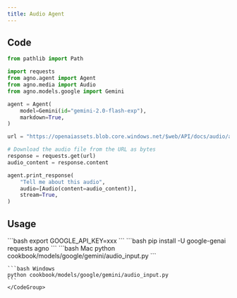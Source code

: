 ```yaml
---
title: Audio Agent
---
```


## Code

```python cookbook/models/google/gemini/audio_input.py
from pathlib import Path

import requests
from agno.agent import Agent
from agno.media import Audio
from agno.models.google import Gemini

agent = Agent(
    model=Gemini(id="gemini-2.0-flash-exp"),
    markdown=True,
)

url = "https://openaiassets.blob.core.windows.net/$web/API/docs/audio/alloy.wav"

# Download the audio file from the URL as bytes
response = requests.get(url)
audio_content = response.content

agent.print_response(
    "Tell me about this audio",
    audio=[Audio(content=audio_content)],
    stream=True,
)
```

## Usage

<Steps>
  <Snippet file="create-venv-step.mdx" />

  <Step title="Set your API key">
    ```bash
    export GOOGLE_API_KEY=xxx
    ```
  </Step>

  <Step title="Install libraries">
    ```bash
    pip install -U google-genai requests agno
    ```
  </Step>

  <Step title="Run Agent">
    <CodeGroup>
    ```bash Mac
    python cookbook/models/google/gemini/audio_input.py
    ```

    ```bash Windows
    python cookbook/models/google/gemini/audio_input.py
    ```
    </CodeGroup>
  </Step>
</Steps>